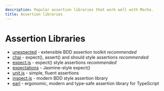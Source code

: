 ```yaml
---
description: Popular assertion libraries that work well with Mocha.
title: Assertion libraries
---
```


# Assertion Libraries

 - [unexpected](https://unexpectedjs.github.io/) - extensible BDD assertion toolkit *recommended*
 - [chai](http://chaijs.com/) - expect(), assert() and should style assertions *recommended*
 - [expect.js](https://github.com/LearnBoost/expect.js) - expect() style assertions *recommended*
 - [expectations](https://github.com/spmason/expectations) - Jasmine-style expect()
 - [unit.js](https://github.com/unitjs/unit.js) - simple, fluent assertions
 - [inspect.js](https://inspectjs.com/) - modern BDD style assertion library
 - [earl](https://earljs.dev/) - ergonomic, modern and type-safe assertion library for TypeScript

